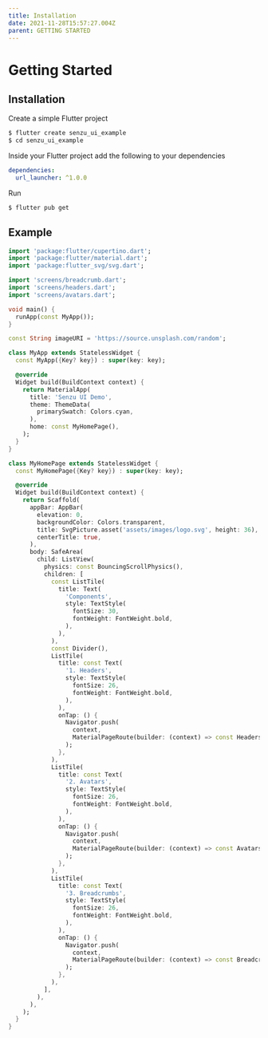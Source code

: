 ```yaml
---
title: Installation
date: 2021-11-28T15:57:27.004Z
parent: GETTING STARTED
---
```


# Getting Started

## Installation

Create a simple Flutter project

```bash
$ flutter create senzu_ui_example
$ cd senzu_ui_example
```

Inside your Flutter project add the following to your dependencies

```yaml
dependencies:
  url_launcher: ^1.0.0
```

Run

```bash
$ flutter pub get
```

## Example

```dart
import 'package:flutter/cupertino.dart';
import 'package:flutter/material.dart';
import 'package:flutter_svg/svg.dart';

import 'screens/breadcrumb.dart';
import 'screens/headers.dart';
import 'screens/avatars.dart';

void main() {
  runApp(const MyApp());
}

const String imageURI = 'https://source.unsplash.com/random';

class MyApp extends StatelessWidget {
  const MyApp({Key? key}) : super(key: key);

  @override
  Widget build(BuildContext context) {
    return MaterialApp(
      title: 'Senzu UI Demo',
      theme: ThemeData(
        primarySwatch: Colors.cyan,
      ),
      home: const MyHomePage(),
    );
  }
}

class MyHomePage extends StatelessWidget {
  const MyHomePage({Key? key}) : super(key: key);

  @override
  Widget build(BuildContext context) {
    return Scaffold(
      appBar: AppBar(
        elevation: 0,
        backgroundColor: Colors.transparent,
        title: SvgPicture.asset('assets/images/logo.svg', height: 36),
        centerTitle: true,
      ),
      body: SafeArea(
        child: ListView(
          physics: const BouncingScrollPhysics(),
          children: [
            const ListTile(
              title: Text(
                'Components',
                style: TextStyle(
                  fontSize: 30,
                  fontWeight: FontWeight.bold,
                ),
              ),
            ),
            const Divider(),
            ListTile(
              title: const Text(
                '1. Headers',
                style: TextStyle(
                  fontSize: 26,
                  fontWeight: FontWeight.bold,
                ),
              ),
              onTap: () {
                Navigator.push(
                  context,
                  MaterialPageRoute(builder: (context) => const Headers()),
                );
              },
            ),
            ListTile(
              title: const Text(
                '2. Avatars',
                style: TextStyle(
                  fontSize: 26,
                  fontWeight: FontWeight.bold,
                ),
              ),
              onTap: () {
                Navigator.push(
                  context,
                  MaterialPageRoute(builder: (context) => const Avatars()),
                );
              },
            ),
            ListTile(
              title: const Text(
                '3. Breadcrumbs',
                style: TextStyle(
                  fontSize: 26,
                  fontWeight: FontWeight.bold,
                ),
              ),
              onTap: () {
                Navigator.push(
                  context,
                  MaterialPageRoute(builder: (context) => const Breadcrumb()),
                );
              },
            ),
          ],
        ),
      ),
    );
  }
}
```
